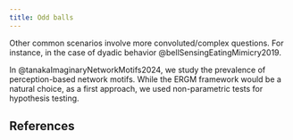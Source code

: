 ```yaml
---
title: Odd balls
---
```



Other common scenarios involve more convoluted/complex questions. For instance, in the case of dyadic behavior @bellSensingEatingMimicry2019.

In @tanakaImaginaryNetworkMotifs2024, we study the prevalence of perception-based network motifs. While the ERGM framework would be a natural choice, as a first approach, we used non-parametric tests for hypothesis testing.

## References